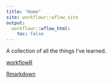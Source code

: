 ---
title: "Home"
site: workflowr::wflow_site
output:
  workflowr::wflow_html:
    toc: false
---

A collection of all the things I've learned.

[workflowR](workflowr.html)

[Rmarkdown](Rmarkdown.html)
